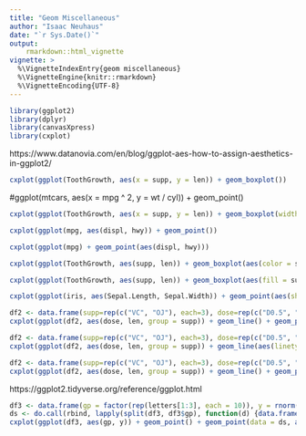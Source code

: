 ```yaml
---
title: "Geom Miscellaneous"
author: "Isaac Neuhaus"
date: "`r Sys.Date()`"
output: 
    rmarkdown::html_vignette
vignette: >
  %\VignetteIndexEntry{geom miscellaneous}
  %\VignetteEngine{knitr::rmarkdown}
  %\VignetteEncoding{UTF-8}
---
```


```r
library(ggplot2)
library(dplyr)
library(canvasXpress)
library(cxplot)
```

https://www.datanovia.com/en/blog/ggplot-aes-how-to-assign-aesthetics-in-ggplot2/
  
```r
cxplot(ggplot(ToothGrowth, aes(x = supp, y = len)) + geom_boxplot())
```
  
#ggplot(mtcars, aes(x = mpg ^ 2, y = wt / cyl)) + geom_point()
  
```r
cxplot(ggplot(ToothGrowth, aes(x = supp, y = len)) + geom_boxplot(width = 0.5) + geom_jitter(width = 0.1))
```

```r
cxplot(ggplot(mpg, aes(displ, hwy)) + geom_point())
```

```r
cxplot(ggplot(mpg) + geom_point(aes(displ, hwy)))
```

```r
cxplot(ggplot(ToothGrowth, aes(supp, len)) + geom_boxplot(aes(color = supp)))
```

```r
cxplot(ggplot(ToothGrowth, aes(supp, len)) + geom_boxplot(aes(fill = supp)))
```

```r
cxplot(ggplot(iris, aes(Sepal.Length, Sepal.Width)) + geom_point(aes(shape = Species)))
```

```r
df2 <- data.frame(supp=rep(c("VC", "OJ"), each=3), dose=rep(c("D0.5", "D1", "D2"),2), len=c(6.8, 15, 33, 4.2, 10, 29.5))
cxplot(ggplot(df2, aes(dose, len, group = supp)) + geom_line() + geom_point())
```

```r
df2 <- data.frame(supp=rep(c("VC", "OJ"), each=3), dose=rep(c("D0.5", "D1", "D2"),2), len=c(6.8, 15, 33, 4.2, 10, 29.5))
cxplot(ggplot(df2, aes(dose, len, group = supp)) + geom_line(aes(linetype = supp)) + geom_point())
```

```r
df2 <- data.frame(supp=rep(c("VC", "OJ"), each=3), dose=rep(c("D0.5", "D1", "D2"),2), len=c(6.8, 15, 33, 4.2, 10, 29.5))
cxplot(ggplot(df2, aes(dose, len, group = supp)) + geom_line() + geom_point() + geom_text(aes(label = len, vjust = -0.5)))
```
  
https://ggplot2.tidyverse.org/reference/ggplot.html

```r
df3 <- data.frame(gp = factor(rep(letters[1:3], each = 10)), y = rnorm(30))
ds <- do.call(rbind, lapply(split(df3, df3$gp), function(d) {data.frame(mean = mean(d$y), sd = sd(d$y), gp = d$gp)}))
cxplot(ggplot(df3, aes(gp, y)) + geom_point() + geom_point(data = ds, aes(y = mean), colour = 'red', size = 3))
```

